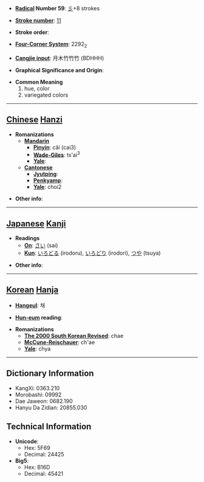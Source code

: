 * '''[[Wiktionary:Chinese radical index| Radical]] Number 59''': [[Wiktionary:Chinese radical index 彡|彡]]+8 strokes

* '''[[Wiktionary:Chinese total strokes index|Stroke number]]''': [[Wiktionary:Chinese total strokes index 11|11]]

* '''Stroke order''': 

* '''[[Wiktionary:Chinese four corner index|Four-Corner System]]''': 2292<sub>2</sub>

* '''[[Wiktionary:Chinese Cangjie index|Cangjie input]]''': 月木竹竹竹 (BDHHH)

* '''Graphical Significance and Origin''': 

* '''Common Meaning'''
*#hue, color
*# variegated colors


----

== [[Chinese]] [[Hanzi]] ==

* '''Romanizations'''
** '''[[Mandarin]]'''
*** '''[[Pinyin]]''': cǎi (cai3)
*** '''[[Wade-Giles]]''': ts'ai<sup>3</sup>
*** '''[[Yale]]''': 
** '''[[Cantonese]]'''
*** '''[[Jyutping]]''':
*** '''[[Penkyamp]]''': 
*** '''[[Yale]]''': choi2

* '''Other info''': 

----

== [[Japanese]] [[Kanji]] ==

* '''Readings'''
** '''[[On]]''': [[さい]] (sai)
** '''[[Kun]]''': [[いろどる]] (irodoru), [[いろどり]] (irodori), [[つや]] (tsuya)

* '''Other info''':  

----

== [[Korean]] [[Hanja]] ==

* '''[[Hangeul]]''': 채

* '''[[Hun-eum]] reading''': 

* '''Romanizations'''
** '''[[The 2000 South Korean Revised Romanization|The 2000 South Korean Revised]]''': chae
** '''[[McCune-Reischauer]]''': ch'ae
** '''[[Yale]]''': chya

----

== Dictionary Information ==

* KangXi: 0363.210
* Morobashi: 09992
* Dae Jaweon: 0682.190
* Hanyu Da Zidian: 20855.030

== Technical Information ==

* '''Unicode''':
** Hex: 5F69
** Decimal: 24425
* '''Big5''':
** Hex: B16D
** Decimal: 45421